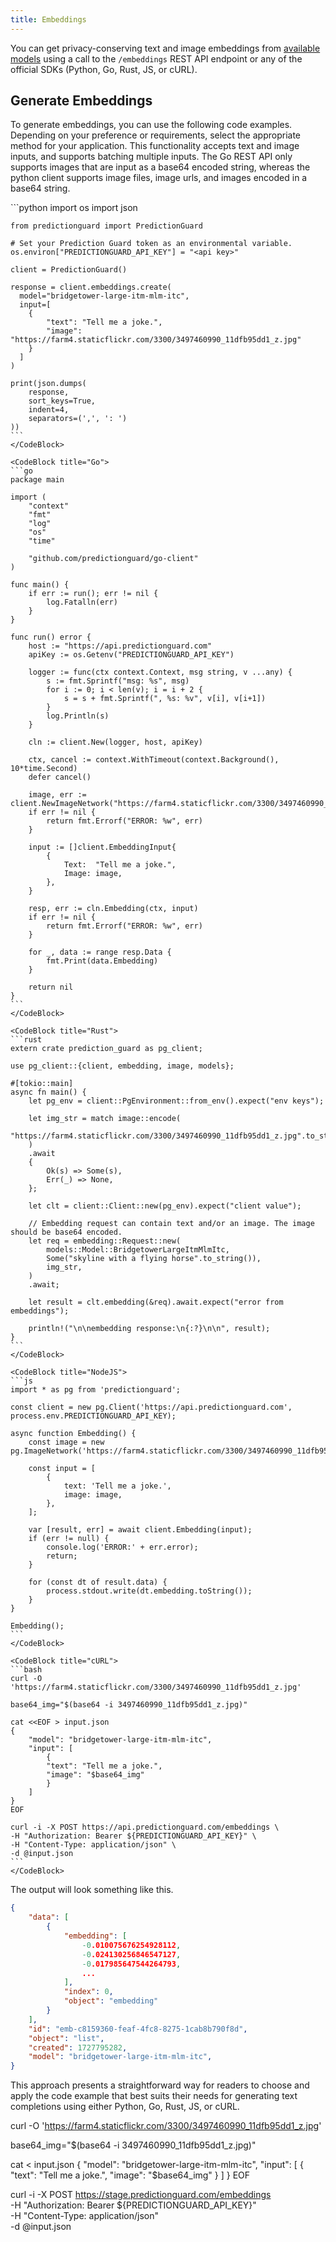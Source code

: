 ```yaml
---
title: Embeddings
---
```


You can get privacy-conserving text and image embeddings from 
[available models](/options/enumerations) using a call to the `/embeddings` REST
API endpoint or any of the official SDKs (Python, Go, Rust, JS, or cURL).

## Generate Embeddings

To generate embeddings, you can use the following code examples. Depending on your
preference or requirements, select the appropriate method for your application.
This functionality accepts text and image inputs, and supports batching multiple
inputs. The Go REST API only supports images that are input as a base64 encoded
string, whereas the python client supports image files, image urls, and images
encoded in a base64 string.

<CodeBlocks>
    <CodeBlock title="Python">
    ```python
    import os
    import json

    from predictionguard import PredictionGuard

    # Set your Prediction Guard token as an environmental variable.
    os.environ["PREDICTIONGUARD_API_KEY"] = "<api key>"

    client = PredictionGuard()

    response = client.embeddings.create(
      model="bridgetower-large-itm-mlm-itc",
      input=[
        {
            "text": "Tell me a joke.",
            "image": "https://farm4.staticflickr.com/3300/3497460990_11dfb95dd1_z.jpg"
        }
      ]
    )

    print(json.dumps(
        response,
        sort_keys=True,
        indent=4,
        separators=(',', ': ')
    ))
    ```
    </CodeBlock>

    <CodeBlock title="Go">
    ```go
    package main

    import (
        "context"
        "fmt"
        "log"
        "os"
        "time"

        "github.com/predictionguard/go-client"
    )

    func main() {
        if err := run(); err != nil {
            log.Fatalln(err)
        }
    }

    func run() error {
        host := "https://api.predictionguard.com"
        apiKey := os.Getenv("PREDICTIONGUARD_API_KEY")

        logger := func(ctx context.Context, msg string, v ...any) {
            s := fmt.Sprintf("msg: %s", msg)
            for i := 0; i < len(v); i = i + 2 {
                s = s + fmt.Sprintf(", %s: %v", v[i], v[i+1])
            }
            log.Println(s)
        }

        cln := client.New(logger, host, apiKey)

        ctx, cancel := context.WithTimeout(context.Background(), 10*time.Second)
        defer cancel()

        image, err := client.NewImageNetwork("https://farm4.staticflickr.com/3300/3497460990_11dfb95dd1_z.jpg")
        if err != nil {
            return fmt.Errorf("ERROR: %w", err)
        }

        input := []client.EmbeddingInput{
            {
                Text:  "Tell me a joke.",
                Image: image,
            },
        }

        resp, err := cln.Embedding(ctx, input)
        if err != nil {
            return fmt.Errorf("ERROR: %w", err)
        }

        for _, data := range resp.Data {
            fmt.Print(data.Embedding)
        }

        return nil
    }
    ```
    </CodeBlock>

    <CodeBlock title="Rust">
    ```rust
    extern crate prediction_guard as pg_client;

    use pg_client::{client, embedding, image, models};

    #[tokio::main]
    async fn main() {
        let pg_env = client::PgEnvironment::from_env().expect("env keys");

        let img_str = match image::encode(
            "https://farm4.staticflickr.com/3300/3497460990_11dfb95dd1_z.jpg".to_string(),
        )
        .await
        {
            Ok(s) => Some(s),
            Err(_) => None,
        };

        let clt = client::Client::new(pg_env).expect("client value");

        // Embedding request can contain text and/or an image. The image should be base64 encoded.
        let req = embedding::Request::new(
            models::Model::BridgetowerLargeItmMlmItc,
            Some("skyline with a flying horse".to_string()),
            img_str,
        )
        .await;

        let result = clt.embedding(&req).await.expect("error from embeddings");

        println!("\n\nembedding response:\n{:?}\n\n", result);
    }
    ```
    </CodeBlock>

    <CodeBlock title="NodeJS">
    ```js
    import * as pg from 'predictionguard';

    const client = new pg.Client('https://api.predictionguard.com', process.env.PREDICTIONGUARD_API_KEY);

    async function Embedding() {
        const image = new pg.ImageNetwork('https://farm4.staticflickr.com/3300/3497460990_11dfb95dd1_z.jpg');

        const input = [
            {
                text: 'Tell me a joke.',
                image: image,
            },
        ];

        var [result, err] = await client.Embedding(input);
        if (err != null) {
            console.log('ERROR:' + err.error);
            return;
        }

        for (const dt of result.data) {
            process.stdout.write(dt.embedding.toString());
        }
    }

    Embedding();
    ```
    </CodeBlock>

    <CodeBlock title="cURL">
    ```bash
    curl -O 'https://farm4.staticflickr.com/3300/3497460990_11dfb95dd1_z.jpg'
    
    base64_img="$(base64 -i 3497460990_11dfb95dd1_z.jpg)"
    
    cat <<EOF > input.json
    {
        "model": "bridgetower-large-itm-mlm-itc",
		"input": [
        	{
			"text": "Tell me a joke.",
            "image": "$base64_img"
          	}
    	]
    }
    EOF

    curl -i -X POST https://api.predictionguard.com/embeddings \
    -H "Authorization: Bearer ${PREDICTIONGUARD_API_KEY}" \
    -H "Content-Type: application/json" \
    -d @input.json
    ```
    </CodeBlock>
</CodeBlocks>

The output will look something like this.

```json
{
    "data": [
        {
            "embedding": [
                -0.010075676254928112,
                -0.024130256846547127,
                -0.017985647544264793,
                ...
            ],
            "index": 0,
            "object": "embedding"
        }
    ],
    "id": "emb-c8159360-feaf-4fc8-8275-1cab8b790f8d",
    "object": "list",
    "created": 1727795282,
    "model": "bridgetower-large-itm-mlm-itc",
}
```

This approach presents a straightforward way for readers to choose and apply the
code example that best suits their needs for generating text completions using
either Python, Go, Rust, JS, or cURL.

curl -O 'https://farm4.staticflickr.com/3300/3497460990_11dfb95dd1_z.jpg'

base64_img="$(base64 -i 3497460990_11dfb95dd1_z.jpg)"

cat <<EOF > input.json
{
    "model": "bridgetower-large-itm-mlm-itc",
	"input": [
    	{
		"text": "Tell me a joke.",
        "image": "$base64_img"
      	}
	]
}
EOF

curl -i -X POST https://stage.predictionguard.com/embeddings \
-H "Authorization: Bearer ${PREDICTIONGUARD_API_KEY}" \
-H "Content-Type: application/json" \
-d @input.json
